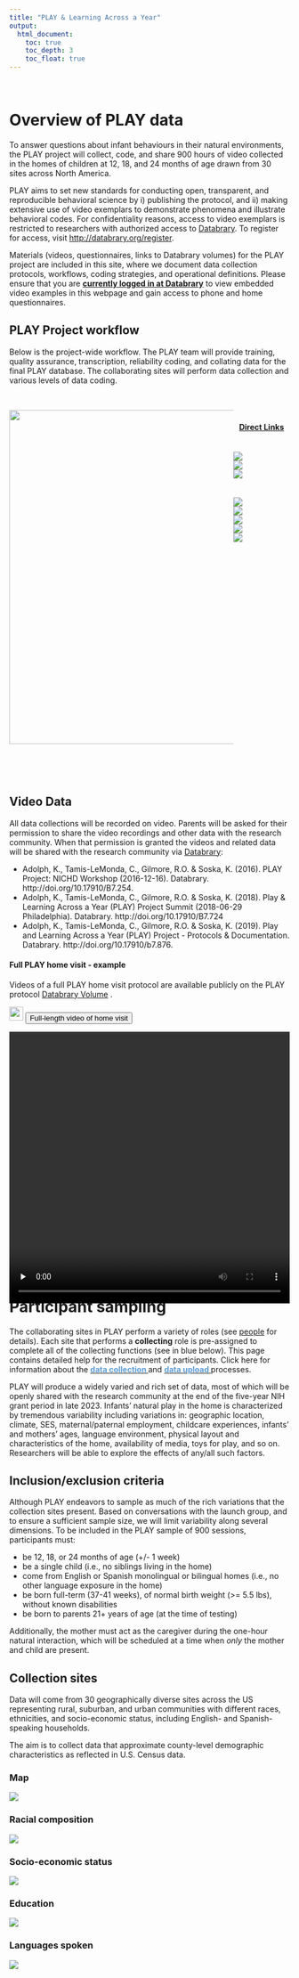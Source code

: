 ```yaml
---
title: "PLAY & Learning Across a Year"
output:
  html_document:
    toc: true
    toc_depth: 3
    toc_float: true
---
```


<style>
.row:after { content: ""; display: table; clear: both; }
.column-2thirds{
  float: left;
  width:80%;
  text-align: left;
}
.column-1third{
  float: right;
  width: 20%;
  text-align: left;
}
</style>

<br>

# Overview of PLAY data

To answer questions about infant behaviours in their natural environments, the PLAY project will collect, code, and share 900 hours of video collected in the homes of children at 12, 18, and 24 months of age drawn from 30 sites across North America.  

PLAY aims to set new standards for conducting open, transparent, and reproducible behavioral science by i) publishing the protocol, and ii) making extensive use of video exemplars to demonstrate phenomena and illustrate behavioral codes. For confidentiality reasons, access to video exemplars is restricted to researchers with authorized access to [Databrary](http://databrary.org). To register for access, visit <http://databrary.org/register>.

Materials (videos, questionnaires, links to Databrary volumes) for the PLAY project are included in this site, where we document data collection protocols, workflows, coding strategies, and operational definitions. Please ensure that you are  [**currently logged in at Databrary**](https://nyu.databrary.org/user/login) to view embedded video examples in this webpage and gain access to phone and home questionnaires.  

## PLAY Project workflow

Below is the project-wide workflow. The PLAY team will provide training, quality assurance, transcription, reliability coding, and collating data for the final PLAY database. The collaborating sites will perform data collection and various levels of data coding.
<br>
<br>

<div class="row">
<div class="column-2thirds">
<img src="img/overview-project.png" width="600" />
</div>
<div class="column-1third">
<br>
<h4> &nbsp;&nbsp; <u>Direct Links</u> </h3>
<br>
<a href="recruitment.html#participant_recruitment"> <img src="img/link-recruitment.png"> </a>  
<a href="collection.html#home_visit"> <img src="img/link-collection.png"> </a>  
<a href="collection.html#clean_up_and_upload"> <img src="img/link-upload.png"> </a>  
<br><br>
<a href="coding.html#gesture_pass"> <img src="img/link-gesture.png"> </a>  
<a href="coding.html#locomotion_passes"> <img src="img/link-locomotion.png"> </a>  
<a href="coding.html#emotion_passes"> <img src="img/link-emotion.png"> </a>  
<a href="coding.html#object_interaction_passes"> <img src="img/link-object.png"> </a>  
<a href="coding.html#communication_passes"> <img src="img/link-communication.png"> </a>  
</div>
</div>
<br>
<br>

## Video Data

All data collections will be recorded on video.
Parents will be asked for their permission to share the video recordings and other data with the research community.
When that permission is granted the videos and related data will be shared with the research community via [Databrary](http://databrary.org):

- Adolph, K., Tamis-LeMonda, C., Gilmore, R.O. & Soska, K. (2016). PLAY Project: NICHD Workshop (2016-12-16). Databrary. http://doi.org/10.17910/B7.254.
- Adolph, K., Tamis-LeMonda, C., Gilmore, R.O. & Soska, K. (2018). Play & Learning Across a Year (PLAY) Project Summit (2018-06-29 Philadelphia). Databrary. http://doi.org/10.17910/B7.724
- Adolph, K., Tamis-LeMonda, C., Gilmore, R.O. & Soska, K. (2019). Play and Learning Across a Year (PLAY) Project - Protocols & Documentation. Databrary. http://doi.org/10.17910/b7.876. 

#### Full PLAY home visit - example

Videos of a full PLAY home visit protocol are available publicly on the PLAY protocol [Databrary Volume](https://nyu.databrary.org/volume/876) . 

<div class="videobuttons">
  <img src="img/icon-video.png" width="25">
  <button size="xs" type="button" data-toggle="collapse" data-target="#fullvideohomevisit">
Full-length video of home visit
  </button>
</div>
<div id="fullvideohomevisit" class="collapse" aria-expanded="false" style="height: 0px;">
  <video width="100%" controls="" preload="none">
    <source src="https://nyu.databrary.org/slot/55651/0,7820438/asset/337402/download?inline=true" type="video/mp4"> Your browser does not support html5 video.
  </video>
</div>

<div class="videobuttons">
  <img src="img/icon-video.png" width="25">
  <button size="xs" type="button" data-toggle="collapse" data-target="#onehournaturalplay">
One-hour natural play
  </button>
</div>
<div id="onehournaturalplay" class="collapse" aria-expanded="false" style="height: 0px;">
  <video width="100%" controls="" preload="none">
    <source src="https://nyu.databrary.org/slot/55651/7821438,11460201/asset/337405/download?inline=true" type="video/mp4"> Your browser does not support html5 video.
  </video>
</div>

<div class="videobuttons">
  <img src="img/icon-video.png" width="25">
  <button size="xs" type="button" data-toggle="collapse" data-target="#housewalkthrough">
House walkthrough
  </button>
</div>
<div id="housewalkthrough" class="collapse" aria-expanded="false" style="height: 0px;">
  <video width="100%" controls="" preload="none">
    <source src="https://nyu.databrary.org/slot/55651/11461201,12477351/asset/337415/download?inline=true" type="video/mp4"> Your browser does not support html5 video.
  </video>
</div>

<div class="videobuttons">
  <img src="img/icon-video.png" width="25">
  <button size="xs" type="button" data-toggle="collapse" data-target="#structuredplay">
Five-minute structured play
  </button>
</div>
<div id="structuredplay" class="collapse" aria-expanded="false" style="height: 0px;">
  <video width="100%" controls="" preload="none">
    <source src="https://nyu.databrary.org/slot/55651/12478351,12812325/asset/337416/download?inline=true" type="video/mp4"> Your browser does not support html5 video.
  </video>
</div>

<div class="videobuttons">
  <img src="img/icon-video.png" width="25">
  <button size="xs" type="button" data-toggle="collapse" data-target="#questionnaires">
Parent-report questionnaires
  </button>
</div>
<div id="questionnaires" class="collapse" aria-expanded="false" style="height: 0px;">
  <video width="100%" controls="" preload="none">
    <source src="https://nyu.databrary.org/slot/55651/12813325,14619256/asset/337417/download?inline=true" type="video/mp4"> Your browser does not support html5 video.
  </video>
</div>

_NOTE: This participant was not the only child in the home, so would not meet inclusion criteria for PLAY._

## Parent-report (questionnaire) data

PLAY researchers will collect and share a substantial corpus of parent-report (questionnaire) data. The full set of self-report questions can be found [here](collection_homevisit_questionnaires.html).

<br>

# Participant sampling
The collaborating sites in PLAY perform a variety of roles (see [people](people.html) for details). Each site that performs a **collecting** role is pre-assigned to complete all of the collecting functions (see in blue below). This page contains detailed help for the recruitment of participants. Click here for information about the <a href="collection.html"><font color="#5B9BD5"><b> data collection </b></font></a> and <a href="collection.html#clean_up_and_upload"><font color="#5B9BD5"><b> data upload </b></font></a> processes.

PLAY will produce a widely varied and rich set of data, most of which will be openly shared with the research community at the end of the five-year NIH grant period in late 2023. Infants' natural play in the home is characterized by tremendous variability including variations in: geographic location, climate, SES, maternal/paternal employment, childcare experiences, infants’ and mothers’ ages, language environment, physical layout and characteristics of the home, availability of media, toys for play, and so on. Researchers will be able to explore the effects of any/all such factors.  

## Inclusion/exclusion criteria

Although PLAY endeavors to sample as much of the rich variations that the collection sites present. Based on conversations with the launch group, and to ensure a sufficient sample size, we will limit variability along several dimensions. To be included in the PLAY sample of 900 sessions, participants must: 

- be 12, 18, or 24 months of age (+/- 1 week)
- be a single child (i.e., no siblings living in the home)
- come from English or Spanish monolingual or bilingual homes (i.e., no other language exposure in the home)
- be born full-term (37-41 weeks), of normal birth weight (>= 5.5 lbs), without known disabilities
- be born to parents 21+ years of age (at the time of testing)

Additionally, the mother must act as the caregiver during the one-hour natural interaction, which will be scheduled at a time when _only_ the mother and child are present.

## Collection sites {.tabset}

Data will come from 30 geographically diverse sites across the US representing rural, suburban, and urban communities with different races, ethnicities, and socio-economic status, including English- and Spanish-speaking households.  

The aim is to collect data that approximate county-level demographic characteristics as reflected in U.S. Census data.


### Map

<img src="img/PLAY-collection-sites_grey.png"/>

### Racial composition

<img src="img/race-by-county-all-regions-plot-1.png"/>

### Socio-economic status

<img src="img/per-capita-income-plot-1.png"/>

### Education

<img src="img/ed-attain-bars-plot-1.png"/>

### Languages spoken

<img src="img/spanish-speaking-plot-1.png"/>

